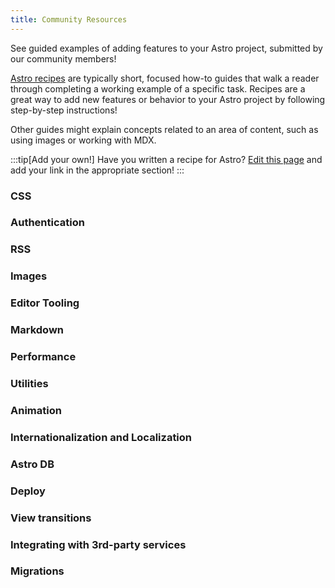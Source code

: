 ```yaml
---
title: Community Resources
---
```



See guided examples of adding features to your Astro project, submitted by our community members!

[Astro recipes](https://docs.astro.build/en/recipes/) are typically short, focused how-to guides that walk a reader through completing a working example of a specific task. Recipes are a great way to add new features or behavior to your Astro project by following step-by-step instructions!

Other guides might explain concepts related to an area of content, such as using images or working with MDX.

:::tip[Add your own!]
Have you written a recipe for Astro? [Edit this page](https://github.com/withastro/docs/edit/main/src/content/docs/en/community-resources/content.mdx) and add your link in the appropriate section!
:::

### CSS

<ResourceCards category='css'/>

### Authentication

<ResourceCards category='auth'/>

### RSS

<ResourceCards category='rss'/>

### Images

<ResourceCards category='images'/>

### Editor Tooling

<ResourceCards category='editor'/>

### Markdown

<ResourceCards category='markdown'/>

### Performance

<ResourceCards category='performance'/>

### Utilities

<ResourceCards category='utilities'/>

### Animation

<ResourceCards category='animation'/>

### Internationalization and Localization

<ResourceCards category='i18n'/>

### Astro DB

<ResourceCards category='db'/>

### Deploy

<ResourceCards category='deploy'/>

### View transitions

<ResourceCards category='view-transitions'/>

### Integrating with 3rd-party services

<ResourceCards category='3rd-party'/>

### Migrations

<ResourceCards category='migration'/>
